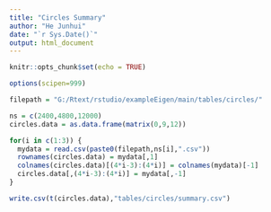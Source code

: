 ```yaml
---
title: "Circles Summary"
author: "He Junhui"
date: "`r Sys.Date()`"
output: html_document
---
```


```r
knitr::opts_chunk$set(echo = TRUE)
```

```r
options(scipen=999)
```

```r
filepath = "G:/Rtext/rstudio/exampleEigen/main/tables/circles/"
```

```r
ns = c(2400,4800,12000)
circles.data = as.data.frame(matrix(0,9,12))
```

```r
for(i in c(1:3)) {
  mydata = read.csv(paste0(filepath,ns[i],".csv"))
  rownames(circles.data) = mydata[,1]
  colnames(circles.data)[(4*i-3):(4*i)] = colnames(mydata)[-1]
  circles.data[,(4*i-3):(4*i)] = mydata[,-1]
}
```

```r
write.csv(t(circles.data),"tables/circles/summary.csv")
```



